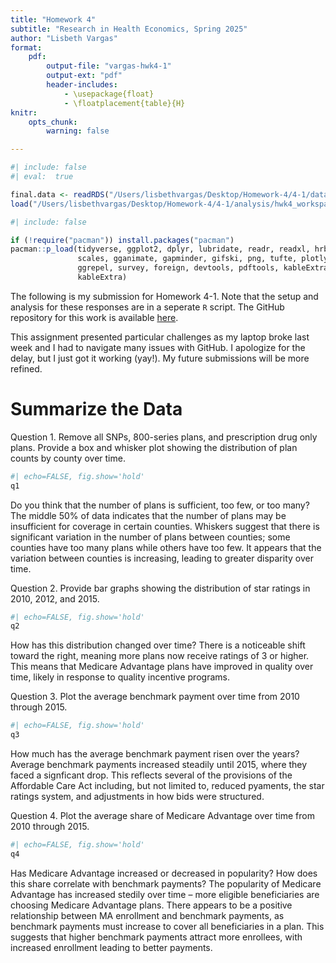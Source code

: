 ```yaml
---
title: "Homework 4"
subtitle: "Research in Health Economics, Spring 2025"
author: "Lisbeth Vargas"
format:
    pdf: 
        output-file: "vargas-hwk4-1"
        output-ext: "pdf"
        header-includes: 
            - \usepackage{float}
            - \floatplacement{table}{H}
knitr:
    opts_chunk:
        warning: false

---
```

```r
#| include: false
#| eval:  true

final.data <- readRDS("/Users/lisbethvargas/Desktop/Homework-4/4-1/data/output/final_ma_data.rds")
load("/Users/lisbethvargas/Desktop/Homework-4/4-1/analysis/hwk4_workspace.Rdata")
```

```r
#| include: false

if (!require("pacman")) install.packages("pacman")
pacman::p_load(tidyverse, ggplot2, dplyr, lubridate, readr, readxl, hrbrthemes, fixest,
               scales, gganimate, gapminder, gifski, png, tufte, plotly, OECD,
               ggrepel, survey, foreign, devtools, pdftools, kableExtra, modelsummary,
               kableExtra)               
```

The following is my submission for Homework 4-1. Note that the setup and analysis for these responses are in a seperate `R` script. The GitHub repository for this work is available [here](https://github.com/lisvargasg/Homework-4.git).

This assignment presented particular challenges as my laptop broke last week and I had to navigate many issues with GitHub. I apologize for the delay, but I just got it working (yay!). My future submissions will be more refined. 

\newpage
# Summarize the Data

\noindent Question 1. Remove all SNPs, 800-series plans, and prescription drug only plans. Provide a box and whisker plot showing the distribution of plan counts by county over time.
```r
#| echo=FALSE, fig.show='hold'
q1
```

Do you think that the number of plans is sufficient, too few, or too many?
\vspace{0.5cm}
The middle 50% of data indicates that the number of plans may be insufficient for coverage in certain counties. Whiskers suggest that there is significant variation in the number of plans between counties; some counties have too many plans while others have too few. It appears that the variation between counties is increasing, leading to greater disparity over time. 

\newpage
\noindent Question 2. Provide bar graphs showing the distribution of star ratings in 2010, 2012, and 2015. 
```r
#| echo=FALSE, fig.show='hold'
q2
```
How has this distribution changed over time?
\vspace{0.5cm}
There is a noticeable shift toward the right, meaning more plans now receive ratings of 3 or higher. This means that Medicare Advantage plans have improved in quality over time, likely in response to quality incentive programs. 

\newpage
\noindent Question 3. Plot the average benchmark payment over time from 2010 through 2015. 
```r
#| echo=FALSE, fig.show='hold'
q3
```
How much has the average benchmark payment risen over the years?
\vspace{0.5cm}
Average benchmark payments increased steadily until 2015, where they faced a signficant drop. This reflects several of the provisions of the Affordable Care Act including, but not limited to, reduced pyaments, the star ratings system, and adjustments in how bids were structured.

\newpage
\noindent Question 4. Plot the average share of Medicare Advantage over time from 2010 through 2015.
```r
#| echo=FALSE, fig.show='hold'
q4
```
Has Medicare Advantage increased or decreased in popularity? How does this share correlate with benchmark payments?
\vspace{0.5cm}
The popularity of Medicare Advantage has increased stedily over time -- more eligible beneficiaries are choosing Medicare Advantage plans. There appears to be a positive relationship between MA enrollment and benchmark payments, as benchmark payments must increase to cover all beneficiaries in a plan. This suggests that higher benchmark payments attract more enrollees, with increased enrollment leading to better payments. 